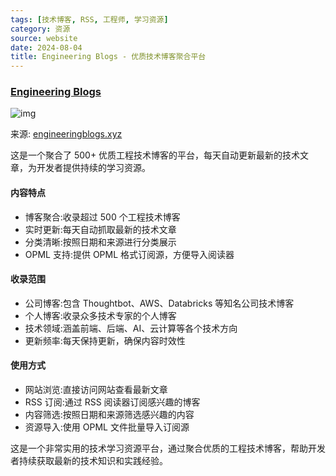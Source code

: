 ```yaml
---
tags: [技术博客, RSS, 工程师, 学习资源]
category: 资源
source: website
date: 2024-08-04
title: Engineering Blogs - 优质技术博客聚合平台
---
```


### [Engineering Blogs](https://engineeringblogs.xyz/)

![img](https://img.mengpeng.tech/i/2024/11/24/6742f9c1100dd.webp)

来源: [engineeringblogs.xyz](https://engineeringblogs.xyz/)

这是一个聚合了 500+ 优质工程技术博客的平台，每天自动更新最新的技术文章，为开发者提供持续的学习资源。

#### 内容特点
- 博客聚合:收录超过 500 个工程技术博客
- 实时更新:每天自动抓取最新的技术文章
- 分类清晰:按照日期和来源进行分类展示
- OPML 支持:提供 OPML 格式订阅源，方便导入阅读器

#### 收录范围
- 公司博客:包含 Thoughtbot、AWS、Databricks 等知名公司技术博客
- 个人博客:收录众多技术专家的个人博客
- 技术领域:涵盖前端、后端、AI、云计算等各个技术方向
- 更新频率:每天保持更新，确保内容时效性

#### 使用方式
- 网站浏览:直接访问网站查看最新文章
- RSS 订阅:通过 RSS 阅读器订阅感兴趣的博客
- 内容筛选:按照日期和来源筛选感兴趣的内容
- 资源导入:使用 OPML 文件批量导入订阅源

这是一个非常实用的技术学习资源平台，通过聚合优质的工程技术博客，帮助开发者持续获取最新的技术知识和实践经验。 